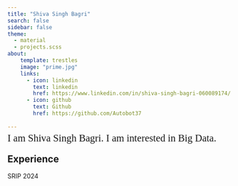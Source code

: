 ```yaml
---
title: "Shiva Singh Bagri"
search: false
sidebar: false
theme:
  - material
  - projects.scss
about:
    template: trestles
    image: "prime.jpg"
    links:
      - icon: linkedin
        text: linkedin
        href: https://www.linkedin.com/in/shiva-singh-bagri-060089174/
      - icon: github
        text: Github
        href: https://github.com/Autobot37
            
--- 
```

<div class="gradient-text">
  <span style="font-size: 1.4rem; line-height: 0.4; font-family:Sans Serif;">
    I am Shiva Singh Bagri.
    I am interested in Big Data.
  </span>
</div>

## Experience

SRIP 2024 


